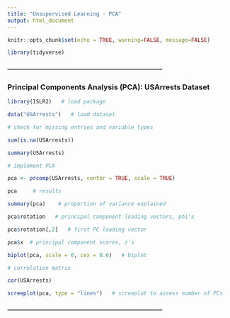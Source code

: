 ```yaml
---
title: "Unsupervised Learning - PCA"
output: html_document
---
```


```r
knitr::opts_chunk$set(echo = TRUE, warning=FALSE, message=FALSE)

library(tidyverse)
```


#### ---------------------------------------------------------------------------
### Principal Components Analysis (PCA): USArrests Dataset


```r
library(ISLR2)   # load package

data("USArrests")   # load dataset
```


```r
# check for missing entries and variable types

sum(is.na(USArrests))

summary(USArrests)
```


```r
# implement PCA

pca <- prcomp(USArrests, center = TRUE, scale = TRUE)   
```


```r
pca     # results
```


```r
summary(pca)    # proportion of variance explained
```


```r
pca$rotation   # principal component loading vectors, phi's
```


```r
pca$rotation[,2]   # first PC loading vector
```


```r
pca$x  # principal component scores, z's
```


```r
biplot(pca, scale = 0, cex = 0.6)   # biplot
```


```r
# correlation matrix

cor(USArrests)
```


```r
screeplot(pca, type = "lines")   # screeplot to assess number of PCs
```



#### ---------------------------------------------------------------------------
